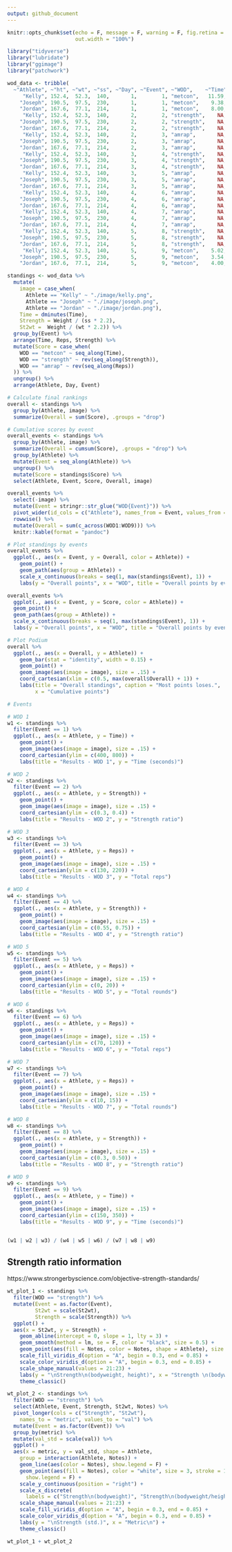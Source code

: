 ```yaml
---
output: github_document
---
```


```r
knitr::opts_chunk$set(echo = F, message = F, warning = F, fig.retina = 2, 
                      out.width = "100%")
```

```r
library("tidyverse")
library("lubridate")
library("ggimage")
library("patchwork")
```

```r
wod_data <- tribble(
  ~"Athlete", ~"ht", ~"wt", ~"ss", ~"Day", ~"Event", ~"WOD",    ~"Time", ~"Reps", ~"Weight", ~"Score", ~"Notes", 
     "Kelly", 152.4,  52.3,  140,       1,        1, "metcon",   11.59,      NA,         NA,       NA,  "du, fs, row", 
    "Joseph", 190.5,  97.5,  230,       1,        1, "metcon",    9.38,      NA,         NA,       NA,  "du, fs, row", 
    "Jordan", 167.6,  77.1,  214,       1,        1, "metcon",    8.00,      NA,         NA,       NA,  "du, fs, row", 
     "Kelly", 152.4,  52.3,  140,       2,        2, "strength",    NA,      NA,        105,       NA,  "push press", 
    "Joseph", 190.5,  97.5,  230,       2,        2, "strength",    NA,      NA,        185,       NA,  "push press", 
    "Jordan", 167.6,  77.1,  214,       2,        2, "strength",    NA,      NA,        165,       NA,  "push press", 
     "Kelly", 152.4,  52.3,  140,       2,        3, "amrap",       NA,     199,         NA,       NA,  "pp, up downs", 
    "Joseph", 190.5,  97.5,  230,       2,        3, "amrap",       NA,     163,         NA,       NA,  "pp, up downs", 
    "Jordan", 167.6,  77.1,  214,       2,        3, "amrap",       NA,     187,         NA,       NA,  "pp, up downs", 
     "Kelly", 152.4,  52.3,  140,       3,        4, "strength",    NA,      NA,        205,       NA,  "deadlift", 
    "Joseph", 190.5,  97.5,  230,       3,        4, "strength",    NA,      NA,        315,       NA,  "deadlift", 
    "Jordan", 167.6,  77.1,  214,       3,        4, "strength",    NA,      NA,        325,       NA,  "deadlift", 
     "Kelly", 152.4,  52.3,  140,       3,        5, "amrap",       NA,    12.0,         NA,       NA,  "bp, dl, t2b", 
    "Joseph", 190.5,  97.5,  230,       3,        5, "amrap",       NA,    9.10,         NA,       NA,  "bp, dl, t2b", 
    "Jordan", 167.6,  77.1,  214,       3,        5, "amrap",       NA,   12.10,         NA,       NA,  "bp, dl, t2b", 
     "Kelly", 152.4,  52.3,  140,       4,        6, "amrap",       NA,      90,         NA,       NA,  "pu", 
    "Joseph", 190.5,  97.5,  230,       4,        6, "amrap",       NA,      85,         NA,       NA,  "pu", 
    "Jordan", 167.6,  77.1,  214,       4,        6, "amrap",       NA,     109,         NA,       NA,  "pu", 
     "Kelly", 152.4,  52.3,  140,       4,        7, "amrap",       NA,   13.14,         NA,       NA,  "bp, dl, t2b", 
    "Joseph", 190.5,  97.5,  230,       4,        7, "amrap",       NA,   12.16,         NA,       NA,  "bp, dl, t2b", 
    "Jordan", 167.6,  77.1,  214,       4,        7, "amrap",       NA,   13.10,         NA,       NA,  "bp, dl, t2b", 
     "Kelly", 152.4,  52.3,  140,       5,        8, "strength",    NA,      NA,        115,       NA,  "hpc", 
    "Joseph", 190.5,  97.5,  230,       5,        8, "strength",    NA,      NA,        225,       NA,  "hpc", 
    "Jordan", 167.6,  77.1,  214,       5,        8, "strength",    NA,      NA,        205,       NA,  "hpc", 
     "Kelly", 152.4,  52.3,  140,       5,        9, "metcon",    5.02,      NA,         NA,       NA,  "pc, bjo", 
    "Joseph", 190.5,  97.5,  230,       5,        9, "metcon",    3.54,      NA,         NA,       NA,  "pc, bjo", 
    "Jordan", 167.6,  77.1,  214,       5,        9, "metcon",    4.00,      NA,         NA,       NA,  "pc, bjo") 
```

```r
standings <- wod_data %>% 
  mutate(
    image = case_when(
      Athlete == "Kelly" ~ "./image/kelly.png", 
      Athlete == "Joseph" ~ "./image/joseph.png", 
      Athlete == "Jordan" ~ "./image/jordan.png"), 
    Time = dminutes(Time), 
    Strength = Weight / (ss * 2.2), 
    St2wt =  Weight / (wt * 2.2)) %>% 
  group_by(Event) %>% 
  arrange(Time, Reps, Strength) %>% 
  mutate(Score = case_when(
    WOD == "metcon" ~ seq_along(Time), 
    WOD == "strength" ~ rev(seq_along(Strength)),
    WOD == "amrap" ~ rev(seq_along(Reps))
  )) %>% 
  ungroup() %>% 
  arrange(Athlete, Day, Event)
```


```r
# Calculate final rankings
overall <- standings %>% 
  group_by(Athlete, image) %>% 
  summarize(Overall = sum(Score), .groups = "drop")

# Cumulative scores by event
overall_events <- standings %>% 
  group_by(Athlete, image) %>% 
  summarize(Overall = cumsum(Score), .groups = "drop") %>% 
  group_by(Athlete) %>% 
  mutate(Event = seq_along(Athlete)) %>% 
  ungroup() %>% 
  mutate(Score = standings$Score) %>% 
  select(Athlete, Event, Score, Overall, image)
```

```r
overall_events %>% 
  select(-image) %>% 
  mutate(Event = stringr::str_glue("WOD{Event}")) %>% 
  pivot_wider(id_cols = c("Athlete"), names_from = Event, values_from = Score) %>% 
  rowwise() %>% 
  mutate(Overall = sum(c_across(WOD1:WOD9))) %>% 
  knitr::kable(format = "pandoc")
```

```r
# Plot standings by events
overall_events %>% 
  ggplot(., aes(x = Event, y = Overall, color = Athlete)) + 
    geom_point() + 
    geom_path(aes(group = Athlete)) + 
    scale_x_continuous(breaks = seq(1, max(standings$Event), 1)) + 
    labs(y = "Overall points", x = "WOD", title = "Overall points by event")
```

```r
overall_events %>% 
  ggplot(., aes(x = Event, y = Score, color = Athlete)) + 
  geom_point() + 
  geom_path(aes(group = Athlete)) + 
  scale_x_continuous(breaks = seq(1, max(standings$Event), 1)) + 
  labs(y = "Overall points", x = "WOD", title = "Overall points by event")
```


```r
# Plot Podium
overall %>% 
  ggplot(., aes(x = Overall, y = Athlete)) + 
    geom_bar(stat = "identity", width = 0.15) + 
    geom_point() + 
    geom_image(aes(image = image), size = .15) + 
    coord_cartesian(xlim = c(0.5, max(overall$Overall) + 1)) + 
    labs(title = "Overall standings", caption = "Most points loses.", 
         x = "Cumulative points")
```



```r
# Events

# WOD 1
w1 <- standings %>% 
  filter(Event == 1) %>% 
  ggplot(., aes(x = Athlete, y = Time)) + 
    geom_point() + 
    geom_image(aes(image = image), size = .15) + 
    coord_cartesian(ylim = c(400, 800)) + 
    labs(title = "Results - WOD 1", y = "Time (seconds)")

# WOD 2
w2 <- standings %>% 
  filter(Event == 2) %>% 
  ggplot(., aes(x = Athlete, y = Strength)) + 
    geom_point() + 
    geom_image(aes(image = image), size = .15) + 
    coord_cartesian(ylim = c(0.3, 0.4)) + 
    labs(title = "Results - WOD 2", y = "Strength ratio")

# WOD 3
w3 <- standings %>% 
  filter(Event == 3) %>% 
  ggplot(., aes(x = Athlete, y = Reps)) + 
    geom_point() + 
    geom_image(aes(image = image), size = .15) + 
    coord_cartesian(ylim = c(130, 220)) + 
    labs(title = "Results - WOD 3", y = "Total reps")

# WOD 4
w4 <- standings %>% 
  filter(Event == 4) %>% 
  ggplot(., aes(x = Athlete, y = Strength)) + 
    geom_point() + 
    geom_image(aes(image = image), size = .15) + 
    coord_cartesian(ylim = c(0.55, 0.75)) + 
    labs(title = "Results - WOD 4", y = "Strength ratio")

# WOD 5
w5 <- standings %>% 
  filter(Event == 5) %>% 
  ggplot(., aes(x = Athlete, y = Reps)) + 
    geom_point() + 
    geom_image(aes(image = image), size = .15) + 
    coord_cartesian(ylim = c(0, 20)) + 
    labs(title = "Results - WOD 5", y = "Total rounds")

# WOD 6
w6 <- standings %>% 
  filter(Event == 6) %>% 
  ggplot(., aes(x = Athlete, y = Reps)) + 
    geom_point() + 
    geom_image(aes(image = image), size = .15) + 
    coord_cartesian(ylim = c(70, 120)) + 
    labs(title = "Results - WOD 6", y = "Total reps")

# WOD 7
w7 <- standings %>% 
  filter(Event == 7) %>% 
  ggplot(., aes(x = Athlete, y = Reps)) + 
    geom_point() + 
    geom_image(aes(image = image), size = .15) + 
    coord_cartesian(ylim = c(10, 15)) + 
    labs(title = "Results - WOD 7", y = "Total rounds")

# WOD 8
w8 <- standings %>% 
  filter(Event == 8) %>% 
  ggplot(., aes(x = Athlete, y = Strength)) + 
    geom_point() + 
    geom_image(aes(image = image), size = .15) + 
    coord_cartesian(ylim = c(0.3, 0.50)) + 
    labs(title = "Results - WOD 8", y = "Strength ratio")

# WOD 9
w9 <- standings %>% 
  filter(Event == 9) %>% 
  ggplot(., aes(x = Athlete, y = Time)) + 
    geom_point() + 
    geom_image(aes(image = image), size = .15) + 
    coord_cartesian(ylim = c(150, 350)) + 
    labs(title = "Results - WOD 9", y = "Time (seconds)")


(w1 | w2 | w3) / (w4 | w5 | w6) / (w7 | w8 | w9)

```






## Strength ratio information

https://www.strongerbyscience.com/objective-strength-standards/

```r
wt_plot_1 <- standings %>% 
  filter(WOD == "strength") %>% 
  mutate(Event = as.factor(Event), 
         St2wt = scale(St2wt), 
         Strength = scale(Strength)) %>% 
  ggplot() +  
  aes(x = St2wt, y = Strength) + 
    geom_abline(intercept = 0, slope = 1, lty = 3) + 
    geom_smooth(method = lm, se = F, color = "black", size = 0.5) +
    geom_point(aes(fill = Notes, color = Notes, shape = Athlete), size = 3) + 
    scale_fill_viridis_d(option = "A", begin = 0.3, end = 0.85) + 
    scale_color_viridis_d(option = "A", begin = 0.3, end = 0.85) + 
    scale_shape_manual(values = 21:23) + 
    labs(y = "\nStrength\n(bodyweight, height)", x = "Strength \n(bodyweight)\n") + 
    theme_classic()  

wt_plot_2 <- standings %>% 
  filter(WOD == "strength") %>% 
  select(Athlete, Event, Strength, St2wt, Notes) %>% 
  pivot_longer(cols = c("Strength", "St2wt"), 
    names_to = "metric", values_to = "val") %>% 
  mutate(Event = as.factor(Event)) %>% 
  group_by(metric) %>% 
  mutate(val_std = scale(val)) %>% 
  ggplot() + 
  aes(x = metric, y = val_std, shape = Athlete, 
    group = interaction(Athlete, Notes)) + 
    geom_line(aes(color = Notes), show.legend = F) + 
    geom_point(aes(fill = Notes), color = "white", size = 3, stroke = 1, 
      show.legend = F) + 
    scale_y_continuous(position = "right") + 
    scale_x_discrete(
      labels = c("Strength\n(bodyweight)", "Strength\n(bodyweight/height)")) + 
    scale_shape_manual(values = 21:23) + 
    scale_fill_viridis_d(option = "A", begin = 0.3, end = 0.85) + 
    scale_color_viridis_d(option = "A", begin = 0.3, end = 0.85) + 
    labs(y = "\nStrength (std.)", x = "Metric\n") + 
    theme_classic()

wt_plot_1 + wt_plot_2
```
